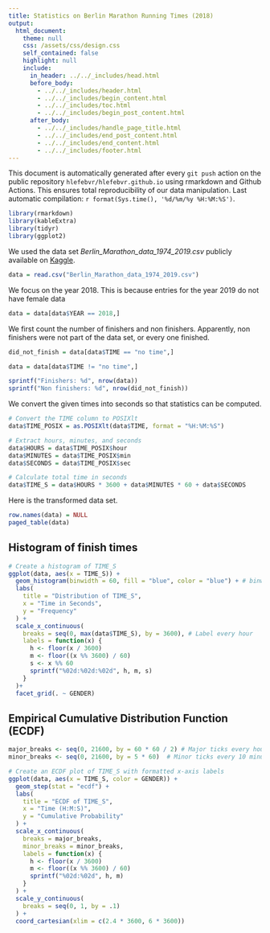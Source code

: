 ```yaml
---
title: Statistics on Berlin Marathon Running Times (2018)
output: 
  html_document:
    theme: null
    css: /assets/css/design.css
    self_contained: false
    highlight: null
    include:
      in_header: ../../_includes/head.html
      before_body:
        - ../../_includes/header.html
        - ../../_includes/begin_content.html
        - ../../_includes/toc.html
        - ../../_includes/begin_post_content.html
      after_body: 
        - ../../_includes/handle_page_title.html
        - ../../_includes/end_post_content.html
        - ../../_includes/end_content.html
        - ../../_includes/footer.html
---
```


<div class="warning">This document is automatically generated after every `git push` action on the public repository `hlefebvr/hlefebvr.github.io` using rmarkdown and Github Actions. This ensures total reproducibility of our data manipulation. Last automatic compilation: `r format(Sys.time(), '%d/%m/%y %H:%M:%S')`.</div>


```r
library(rmarkdown)
library(kableExtra)
library(tidyr)
library(ggplot2)
```

We used the data set <i>Berlin_Marathon_data_1974_2019.csv</i> publicly available on <a href="https://www.kaggle.com/datasets/aiaiaidavid/berlin-marathons-data/">Kaggle</a>.

```r
data = read.csv("Berlin_Marathon_data_1974_2019.csv")
```

We focus on the year 2018. This is because entries for the year 2019 do not have female data

```r
data = data[data$YEAR == 2018,]
```

We first count the number of finishers and non finishers. Apparently, non finishers were not part of the data set, or every one finished.

```r
did_not_finish = data[data$TIME == "no time",]

data = data[data$TIME != "no time",]

sprintf("Finishers: %d", nrow(data))
sprintf("Non finishers: %d", nrow(did_not_finish))
```

We convert the given times into seconds so that statistics can be computed.

```r
# Convert the TIME column to POSIXlt
data$TIME_POSIX = as.POSIXlt(data$TIME, format = "%H:%M:%S")

# Extract hours, minutes, and seconds
data$HOURS = data$TIME_POSIX$hour
data$MINUTES = data$TIME_POSIX$min
data$SECONDS = data$TIME_POSIX$sec

# Calculate total time in seconds
data$TIME_S = data$HOURS * 3600 + data$MINUTES * 60 + data$SECONDS
```

Here is the transformed data set.

```r
row.names(data) = NULL
paged_table(data)
```

## Histogram of finish times

```r
# Create a histogram of TIME_S
ggplot(data, aes(x = TIME_S)) +
  geom_histogram(binwidth = 60, fill = "blue", color = "blue") + # binwidth in seconds
  labs(
    title = "Distribution of TIME_S",
    x = "Time in Seconds",
    y = "Frequency"
  ) +
  scale_x_continuous(
    breaks = seq(0, max(data$TIME_S), by = 3600), # Label every hour
    labels = function(x) {
      h <- floor(x / 3600)
      m <- floor((x %% 3600) / 60)
      s <- x %% 60
      sprintf("%02d:%02d:%02d", h, m, s)
    }
  )+
  facet_grid(. ~ GENDER)
```

## Empirical Cumulative Distribution Function (ECDF)

```r
major_breaks <- seq(0, 21600, by = 60 * 60 / 2) # Major ticks every hour
minor_breaks <- seq(0, 21600, by = 5 * 60)  # Minor ticks every 10 minutes

# Create an ECDF plot of TIME_S with formatted x-axis labels
ggplot(data, aes(x = TIME_S, color = GENDER)) +
  geom_step(stat = "ecdf") +
  labs(
    title = "ECDF of TIME_S",
    x = "Time (H:M:S)",
    y = "Cumulative Probability"
  ) +
  scale_x_continuous(
    breaks = major_breaks,
    minor_breaks = minor_breaks,
    labels = function(x) {
      h <- floor(x / 3600)
      m <- floor((x %% 3600) / 60)
      sprintf("%02d:%02d", h, m)
    }
  ) +
  scale_y_continuous(
    breaks = seq(0, 1, by = .1)
  ) +
  coord_cartesian(xlim = c(2.4 * 3600, 6 * 3600)) 
```

